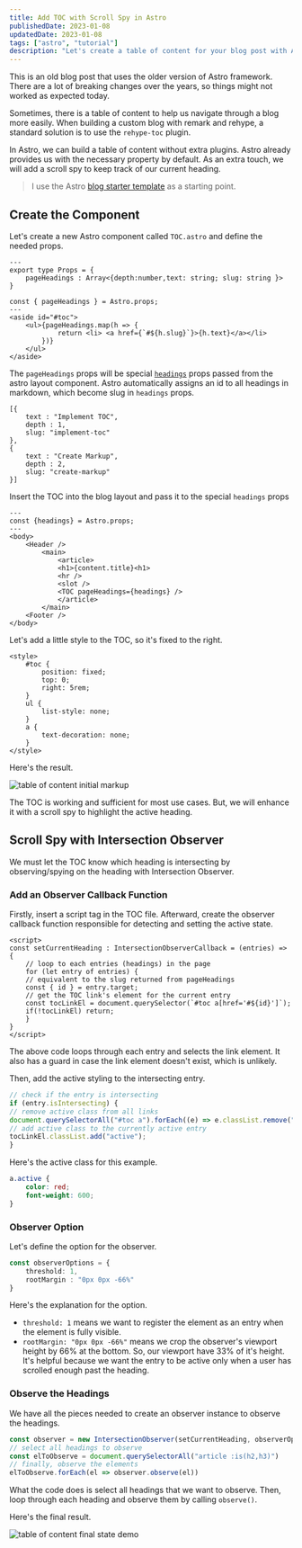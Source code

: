```yaml
---
title: Add TOC with Scroll Spy in Astro
publishedDate: 2023-01-08
updatedDate: 2023-01-08
tags: ["astro", "tutorial"]
description: "Let's create a table of content for your blog post with Astro framework"
---
```


<SideNote headingText="Disclaimer" variants="danger">
    This is an old blog post that uses the older version of Astro framework. There are a lot of breaking changes over the years, so things might not worked as expected today.
</SideNote>

Sometimes, there is a table of content to help us navigate through a blog more easily. When building a custom blog with remark and rehype, a standard solution is to use the `rehype-toc` plugin.

In Astro, we can build a table of content without extra plugins. Astro already provides us with the necessary property by default. As an extra touch, we will add a scroll spy to keep track of our current heading.


> I use the Astro [blog starter template](https://github.com/withastro/astro/tree/latest/examples/blog) as a starting point.


## Create the Component
Let's create a new Astro component called `TOC.astro` and define the needed props.

```astro title="TOC.astro"
---
export type Props = {
    pageHeadings : Array<{depth:number,text: string; slug: string }>
}

const { pageHeadings } = Astro.props;
---
<aside id="#toc">
    <ul>{pageHeadings.map(h => {
            return <li> <a href={`#${h.slug}`}>{h.text}</a></li>
        })}
    </ul>
</aside>

```

The `pageHeadings` props will be special [`headings`](https://docs.astro.build/en/core-concepts/layouts/#markdown-layout-props) props passed from the astro layout component. Astro automatically assigns an id to all headings in markdown, which become slug in `headings` props.


```astro
[{
    text : "Implement TOC",
    depth : 1,
    slug: "implement-toc"
},
{
    text : "Create Markup",
    depth : 2,
    slug: "create-markup"
}]
```

Insert the TOC into the blog layout and pass it to the special `headings` props

```astro
---
const {headings} = Astro.props;
---
<body>
    <Header />
        <main>
            <article>
            <h1>{content.title}<h1>
            <hr />
            <slot />
            <TOC pageHeadings={headings} />
            </article>
        </main>
    <Footer />
</body>
```

Let's add a little style to the TOC, so it's fixed to the right.

```astro title="TOC.astro"
<style>
    #toc {
        position: fixed;
        top: 0;
        right: 5rem;
    }
    ul {
        list-style: none;
    }
    a {
        text-decoration: none;
    }
</style>
```

Here's the result.

![table of content initial markup](https://res.cloudinary.com/dkiqn0gqg/image/upload/f_auto/q_auto/v1/blog/toc-initial?_a=ATRSRTC0)

The TOC is working and sufficient for most use cases. But, we will enhance it with a scroll spy to highlight the active heading.

## Scroll Spy with Intersection Observer
We must let the TOC know which heading is intersecting by observing/spying on the heading with Intersection Observer.

### Add an Observer Callback Function
Firstly, insert a script tag in the TOC file. Afterward, create the observer callback function responsible for detecting and setting the active state.

```astro title="TOC.astro"
<script>
const setCurrentHeading : IntersectionObserverCallback = (entries) => {
    // loop to each entries (headings) in the page
    for (let entry of entries) {
    // equivalent to the slug returned from pageHeadings
    const { id } = entry.target;
    // get the TOC link's element for the current entry
    const tocLinkEl = document.querySelector(`#toc a[href='#${id}']`);
    if(!tocLinkEl) return;
    }
}
</script>
```

The above code loops through each entry and selects the link element. It also has a guard in case the link element doesn't exist, which is unlikely.

Then, add the active styling to the intersecting entry.

```ts
// check if the entry is intersecting
if (entry.isIntersecting) {
// remove active class from all links
document.querySelectorAll("#toc a").forEach((e) => e.classList.remove("active"));
// add active class to the currently active entry
tocLinkEl.classList.add("active");
}
```
Here's the active class for this example.

```css
a.active {
    color: red;
    font-weight: 600;
}
```

### Observer Option
Let's define the option for the observer.

```ts
const observerOptions = {
    threshold: 1,
    rootMargin : "0px 0px -66%"
}
```

Here's the explanation for the option.
- `threshold: 1`  means we want to register the element as an entry when the element is fully visible.
- `rootMargin: "0px 0px -66%"` means we crop the observer's viewport height by 66% at the bottom. So, our viewport have 33% of it's height. It's helpful because we want the entry to be active only when a user has scrolled enough past the heading.

### Observe the Headings
We have all the pieces needed to create an observer instance to observe the headings.

```ts
const observer = new IntersectionObserver(setCurrentHeading, observerOptions);
// select all headings to observe
const elToObserve = document.querySelectorAll("article :is(h2,h3)")
// finally, observe the elements
elToObserve.forEach(el => observer.observe(el))
```

What the code does is select all headings that we want to observe. Then, loop through each heading and observe them by calling `observe()`.

Here's the final result.

![table of content final state demo](https://res.cloudinary.com/dkiqn0gqg/image/upload/f_auto/q_50/v1/blog/toc-demo?_a=ATRSRTC0)
